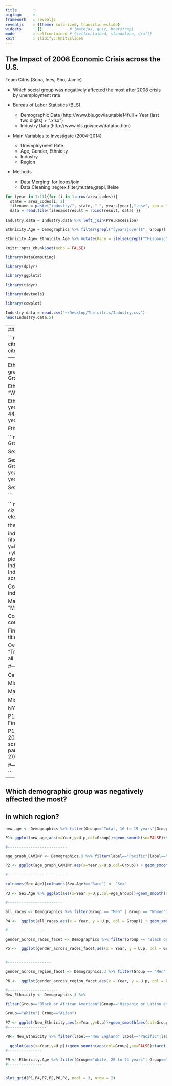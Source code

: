 ```yaml
---
title       :
biglogo     : 
framework   : revealjs
revealjs    : {theme: solarized, transition=slide}
widgets     : []            # {mathjax, quiz, bootstrap}
mode        : selfcontained # {selfcontained, standalone, draft}
knit        : slidify::knit2slides
--- 
```





## The Impact of 2008 Economic Crisis across the U.S.
Team Citris (Sona, Ines, Sho, Jamie)

* Which social group was negatively affected the most after 2008 crisis by unemployment rate
  
* Bureau of Labor Statistics (BLS)
  + Demographic Data
    (http://www.bls.gov/lau/table14full + Year (last two digits) + “.xlsx”)
  + Industry Data
    (http://www.bls.gov/cew/datatoc.htm)

* Main Variables to Investigate (2004-2014)
  + Unemployment Rate
  + Age, Gender, Ethnicity
  + Industry
  + Region
  
* Methods
  + Data Merging: for loops/join
  + Data Cleaning :regrex,filter,mutate,grepl, ifelse
  
```r
for (year in 1:11){for (i in 1:nrow(area_codes)){
  state = area_codes[i, 2]
  filename = paste("industry/", state, " ", years[year],".csv", sep = "")
  data = read.file(filename)result = rbind(result, data) }}
    
Industry.data = Industry.data %>% left_join(Pre.Recession)

Ethnicity.Age = Demographics %>% filter(grepl("[years|over]$", Group))

Ethnicity.Age= Ethnicity.Age %>% mutate(Race = ifelse(grepl("^Hispanic", Group), "Hispanic", ifelse(grepl("^White", Group), "White", "Black")))

```

```r

knitr::opts_chunk$set(echo = FALSE)

library(DataComputing)

library(dplyr)

library(ggplot2)

library(tidyr)

library(devtools)

library(cowplot)


```

```r
Industry.data = read.csv("~/Desktop/The citris/Industry.csv")
head(Industry.data,5)
```

---
## Analysis on Employment level- Region/Industry



```r

Demographics<- read.csv("~/Desktop/The citris/Demographics.csv")
Demographics.3 <- read.csv("~/Desktop/The citris/Demographics_3.csv")
Demographics.3 <- Demographics.3[,-1]
divisionlabels <- read.csv("~/Desktop/The citris/division labels.csv")
Demographics.3 <- Demographics.3 %>% inner_join(divisionlabels)
##--------------------------------------------------------------

Ethnicity.Age = Demographics %>% 
  filter(grepl("[years|over]$", Group)) %>% 
  filter(grepl("^Hispanic", Group) | grepl("^White", Group) | grepl("^Black or African American", Group))  %>% 
  filter(Group!="Hispanic or Latino ethnicity" & Group!="White" & Group!="Black or African American")

Ethnicity.Age= Ethnicity.Age %>% mutate(Race = ifelse(grepl("^Hispanic", Group), "Hispanic", 
  ifelse(grepl("^White", Group), "White", "Black"))
                            )

Ethnicity.Age = Ethnicity.Age %>%  
  mutate(Age_Group = 
           ifelse(grepl("over$", Group), "65 years and over",
                              ifelse (grepl("64 years$", Group), "55 to 64 years",
                                ifelse(grepl("54 years$", Group), "45 to 54 years",
                                  ifelse(grepl("44 years$", Group), "35 to 44 years",
                                    ifelse(grepl("34 years$", Group), "25 to 34 years",
                                     ifelse(grepl("24 years$", Group), "20 to 24 years", "16 to 19 years")
                                    )
                                  )
                                )
                              )
            )
  )

Ethnicity.Age= Ethnicity.Age%>% mutate(Age_Group=factor(Age_Group, ordered=TRUE)) 
```



```r
Sex.Age = Demographics  %>% 
  filter(grepl("[years|over]$", Group)) %>% 
  filter(grepl("^Women", Group) | grepl("^Men", Group))  %>% 
  filter(Group!="Women" & Group!="Men")

Sex.Age= Sex.Age %>% mutate(Race = ifelse(grepl("^Women", Group), "Women", "Men"))

Sex.Age = Sex.Age %>%  
  mutate(Age_Group = 
           ifelse(grepl("over$", Group), "65 years and over",
                              ifelse (grepl("64 years$", Group), "55 to 64 years",
                              ifelse(grepl("54 years$", Group), "45 to 54 years",
                                  ifelse(grepl("44 years$", Group), "35 to 44 years",
                                    ifelse(grepl("34 years$", Group), "25 to 34 years",
                                      ifelse(grepl("24 years$", Group), "20 to 24 years", "16 to 19 years")
                                    )
                                  )
                                )
                              )
            )
  )

Sex.Age = Sex.Age %>% mutate(Age_Group=factor(Age_Group, ordered=TRUE))

```


```r

theme<- theme(
  panel.background = element_rect(fill = "honeydew2"), strip.background = element_rect(fill = "gray95", size = 2),plot.title = element_text(size=24),axis.title=element_text(size=18),axis.text=element_text(size=14),legend.text=element_text(size=18))

theme <- theme + theme(strip.text.x = element_text(size = 12))

 
industry.plotter = function(data, indus1, indus2, indus3="", indus4="", indus5="", indus6="", title, OV= F) {
    plot = data %>% filter(Year>2006) %>% filter( Industry %in% c(indus1, indus2, indus3, indus4, indus5, indus6)) %>% ggplot(aes(x=Year, y=EmpLvl.change, color = Industry)) + geom_line() +ggtitle(title) + scale_y_continuous(labels = scales::percent) +ylab("Employment Level Change (Relative to Pre-Recession Levels") + theme + facet_wrap(facets= ~ State, nrow=2)
    if(OV){
       plot = data %>% mutate(Overview= ifelse(Industry=="Total, all industries", T, F )) %>%       
                filter(Year>2006) %>% 
                filter( Industry %in% c(indus1, indus2, indus3, indus4, indus5, indus6)) %>% 
                  ggplot(aes(x=Year, y=EmpLvl.change, color = Industry, linetype= Overview)) + 
                  geom_line() +ggtitle(title) + guides(linetype =F) +
                  scale_y_continuous(labels = scales::percent) +
                  ylab("Employment Level Change") + 
                  theme + facet_wrap(facets= ~ State, nrow=2) 
    }
  return(plot )
}


Goods.and.Service = function(data){
  industry.plotter(data, indus1 = "Goods-producing", indus2= "Service-providing", indus3= "Total, all industries", title= "Goods-Producing vs. Service-Providing")
}

Manufacturing = function(data) {
  industry.plotter(data, indus1 = "Manufacturing", indus2= "Total, all industries", title= "Manufacturing")
}

Constr.ResBuilding = function(data){
  industry.plotter(data, indus1= "Construction", indus2= "Residential building construction", indus3= "Total, all industries", title = "Construction, Resid. Building Construction")
} 
  
Finance.Insurance =  function(data) {
  industry.plotter(data, indus1= "Finance and insurance", indus2= "Total, all industries", title = "Finannce & Insurance")
}

Overview = function(data, OV=T){
  industry.plotter(data, indus1 ="Goods-producing", indus2= "Service-providing", indus3= "Trade, transportation, and utilities", indus4= "Public administration", indus5= "Education and health services", indus6= "Total, all industries", title = "Overview of Employment Levels at Different Industries", OV=OV)
}

#--------------------------

California = Industry.data %>% filter(grepl("^Cali", State))


Michigan = Industry.data %>% filter(grepl("^Mich", State))


Mass = Industry.data %>% filter(grepl("^Mass", State))


Missouri =Industry.data %>% filter(grepl("^Miss", State)) 


NY = Industry.data %>% filter(grepl("^New", State))

P10<-Goods.and.Service (Industry.data)
P11<-Manufacturing(Industry.data)
P12<-Constr.ResBuilding(Industry.data)
P13<-Finance.Insurance(Industry.data)
P14<-Overview(Industry.data)

P15<- Demographics.3 %>% ggplot(aes(x=Year,y=U.p,col=label))+geom_smooth(se=FALSE)+geom_vline(xintercept = 2008)+ scale_x_continuous(breaks=c(2003,2005,2007,2009,2011,2013))+scale_y_continuous(breaks=c(4,8,12,16,20,24))+theme(
  panel.background = element_rect(fill = "honeydew2"), strip.background = element_rect(fill = "gray95", size = 2))+ggtitle("unemployment rate change across the region")

#-------------
plot_grid(P15,P10,P11,P12,P13,P14,ncol=3,nrow=2)

```

---

## Which demographic group was negatively affected the most?       
## in which region? 
```r

new_age <- Demographics %>% filter(Group=="Total, 16 to 19 years"|Group=="Total, 20 to 24 years"|Group=="Total, 25 to 34 years"|Group=="Total, 35 to 44 years"|Group=="Total, 45 to 54 years"|Group=="Total, 55 to 64 years"|Group=="Total, 65 years and over")

P1<-ggplot(new_age,aes(x=Year,y=U.p,col=Group))+geom_smooth(se=FALSE)+theme+ggtitle("Unemployment rate across age group ")

#--------------------------

age_graph_CAMINY <- Demographics.3 %>% filter(label=="Pacific"|label=="Midwest"|label=="Midwest North"|label=="New England") %>% filter(Group=="Total, 16 to 19 years"|Group=="Total, 20 to 24 years"|Group=="Total, 25 to 34 years"|Group=="Total, 35 to 44 years"|Group=="Total, 45 to 54 years"|Group=="Total, 55 to 64 years"|Group=="Total, 65 years and over")

P2 <- ggplot(age_graph_CAMINY,aes(x=Year,y=U.p,col=Group)) + geom_smooth(se=FALSE) +facet_wrap(~label)+ggtitle("Age unemployment rate across regions")+ theme +scale_x_continuous(breaks=c(2003,2005,2007,2009,2011,2013))+scale_y_continuous(breaks=c(4,8,12,16,20,24))+ geom_vline(xintercept = 2008)+ theme(legend.position="none")

#--------------------------

colnames(Sex.Age)[colnames(Sex.Age)=="Race"] <- "Sex"

P3 <- Sex.Age %>% ggplot(aes(x=Year,y=U.p,col=Age_Group))+geom_smooth(se=FALSE)+facet_grid(~Sex)+ theme+ theme(legend.position="none")+ggtitle("The age unemployment rate across sex")+theme(legend.position="none")

#------------------------

all_races <- Demographics %>% filter(Group == "Men" | Group == "Women")

P4 <-  ggplot(all_races,aes(x = Year, y = U.p, col = Group)) + geom_smooth(se = FALSE) + ylab("Unemployment Percent") + ggtitle("Unemployment rate across gender group") + theme  + geom_vline(xintercept = 2008) + scale_x_continuous(breaks = c(2003, 2005, 2007, 2009, 2011, 2013))

#------------------------

gender_across_races_facet <- Demographics %>% filter(Group == "Black or African American, men" | Group == "Black or African American, women" | Group == "Hispanic or Latino ethnicity, men" | Group == "Hispanic or Latino ethnicity, women" | Group == "White, men" | Group == "White, women" | Group == "Asian, men" | Group == "Asian, women")

P5 <-  ggplot(gender_across_races_facet,aes(x = Year, y = U.p, col = Group)) + geom_smooth( se = FALSE) + ylab("Unemployment Percent") + ggtitle("Gender Unemployment across Races")  + theme  + geom_vline(xintercept = 2008) + scale_x_continuous(breaks = c(2003, 2005, 2007, 2009, 2011, 2013))+theme(legend.position="none")


#-------------------

gender_across_region_facet <- Demographics.3 %>% filter(Group == "Men" | Group == "Women") %>% filter(label == "Midwest North" | label == "Midwest" | label == "Pacific" | label == "New England")

P6 <-  ggplot(gender_across_region_facet,aes(x = Year, y = U.p, col = Group)) + geom_smooth(se=FALSE) + ylab("Unemployment Percent") + ggtitle("Gender unemployment rate across regions") + facet_wrap(~ label) + scale_x_continuous(breaks = c(2003, 2005, 2007, 2009, 2011, 2013)) + geom_vline(xintercept = 2008) + theme+theme(legend.position="none")

#----------------------
New_Ethnicity <- Demographics.3 %>%

filter(Group=="Black or African American"|Group=="Hispanic or Latino ethnicity" |

Group=="White"| Group=="Asian")

P7 <- ggplot(New_Ethnicity,aes(x=Year,y=U.p))+geom_smooth(aes(col=Group),se=FALSE)+ ggtitle("Unemployment rate across ethnicity group")+geom_vline(xintercept = 2008)+ylab("Unemployment Rate, %") + xlab("Year") + scale_x_continuous(breaks=c(2003,2005,2007,2009,2011,2013))+scale_y_continuous(breaks=c(4,8,12,16,20,24))+ geom_vline(xintercept = 2008)+theme
#-----------------

P8<- New_Ethnicity %>% filter(label=="New England"|label=="Pacific"|label=="Midwest"|label=="Midwest North") %>%

  ggplot(aes(x=Year,y=U.p))+geom_smooth(aes(col=Group),se=FALSE)+facet_wrap(~label)+ggtitle("Gender unemployment rate across regions") + geom_vline(xintercept = 2008)+ylab("Unemployment Rate, %") + xlab("Year") + scale_x_continuous(breaks=c(2003,2005,2007,2009,2011,2013))+scale_y_continuous(breaks=c(4,8,12,16,20,24))+ geom_vline(xintercept = 2008)+theme+theme(legend.position="none")
#---------------

P9 <- Ethnicity.Age %>% filter(Group=="White, 20 to 24 years"| Group=="Black or African American, 20 to 24 years"|Group=="Hispanic or Latino ethnicity, 20 to 24 years") %>%  ggplot(aes(x=Year,y=U.p,col=Group))+geom_smooth(se=FALSE)+xlab("Year")+ylab("Unemployment Rate")+theme_grey(base_size = 12)+ggtitle("Ethnicity Unemployment across Age, 20-24") +ylab("Unemployment Rate, %") + xlab("Year") + scale_x_continuous(breaks=c(2003,2005,2007,2009,2011,2013))+scale_y_continuous(breaks=c(4,8,12,16,20,24))+ geom_vline(xintercept = 2008)+theme+theme(legend.position="none")
#---------------


plot_grid(P1,P4,P7,P2,P6,P8, ncol = 3, nrow = 2)



```



